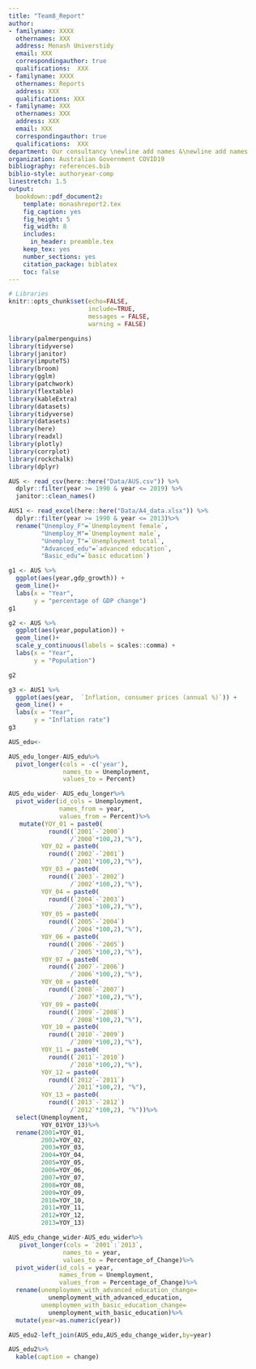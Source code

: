 ```yaml
---
title: "Team8_Report"
author:
- familyname: XXXX
  othernames: XXX
  address: Monash Universtidy
  email: XXX
  correspondingauthor: true
  qualifications:  XXX
- familyname: XXXX
  othernames: Reports
  address: XXX
  qualifications: XXX
- familyname: XXX
  othernames: XXX
  address: XXX
  email: XXX
  correspondingauthor: true
  qualifications:  XXX
department: Our consultancy \newline add names &\newline add names
organization: Australian Government COVID19
bibliography: references.bib
biblio-style: authoryear-comp
linestretch: 1.5
output:
  bookdown::pdf_document2:
    template: monashreport2.tex
    fig_caption: yes
    fig_height: 5
    fig_width: 8
    includes:
      in_header: preamble.tex
    keep_tex: yes
    number_sections: yes
    citation_package: biblatex
    toc: false
---
```


```r
# Libraries
knitr::opts_chunk$set(echo=FALSE,
                      include=TRUE, 
                      messages = FALSE, 
                      warning = FALSE)

library(palmerpenguins)
library(tidyverse)
library(janitor)
library(imputeTS)
library(broom)
library(gglm)
library(patchwork)
library(flextable)
library(kableExtra)
library(datasets)
library(tidyverse)
library(datasets)
library(here)
library(readxl)
library(plotly)
library(corrplot)
library(rockchalk)
library(dplyr)
```

\section*{Country XX1 and YY1"}

```r

AUS <- read_csv(here::here("Data/AUS.csv")) %>% 
  dplyr::filter(year >= 1990 & year <= 2019) %>% 
  janitor::clean_names()

AUS1 <- read_excel(here::here("Data/A4_data.xlsx")) %>% 
  dplyr::filter(year >= 1990 & year <= 2013)%>%
  rename("Unemploy_F"=`Unemployment female`,
         "Unemploy_M"=`Unemployment male`,
         "Unemploy_T"=`Unemployment total`,
         "Advanced_edu"=`advanced education`,
         "Basic_edu"=`basic education`)
```

```r
g1 <- AUS %>% 
  ggplot(aes(year,gdp_growth)) +
  geom_line()+
  labs(x = "Year",
       y = "percentage of GDP change")
g1
```

```r
g2 <- AUS %>% 
  ggplot(aes(year,population)) +
  geom_line()+
  scale_y_continuous(labels = scales::comma) +
  labs(x = "Year",
       y = "Population")

g2
```

```r
g3 <- AUS1 %>%
  ggplot(aes(year,  `Inflation, consumer prices (annual %)`)) +
  geom_line() +
  labs(x = "Year",
       y = "Inflation rate")
g3
```

```r
AUS_edu<-


```


```r

AUS_edu_longer-AUS_edu%>%
  pivot_longer(cols = -c('year'),
               names_to = Unemployment,      
               values_to = Percent)

AUS_edu_wider- AUS_edu_longer%>%
  pivot_wider(id_cols = Unemployment,
              names_from = year,
              values_from = Percent)%>%
   mutate(YOY_01 = paste0( 
           round((`2001`-`2000`)
                 /`2000`*100,2),"%"),
         YOY_02 = paste0( 
           round((`2002`-`2001`)
                 /`2001`*100,2),"%"),
         YOY_03 = paste0( 
           round((`2003`-`2002`)
                 /`2002`*100,2),"%"),
         YOY_04 = paste0( 
           round((`2004`-`2003`)
                 /`2003`*100,2),"%"),
         YOY_05 = paste0( 
           round((`2005`-`2004`)
                 /`2004`*100,2),"%"),
         YOY_06 = paste0( 
           round((`2006`-`2005`)
                 /`2005`*100,2),"%"),
         YOY_07 = paste0( 
           round((`2007`-`2006`)
                 /`2006`*100,2),"%"),
         YOY_08 = paste0( 
           round((`2008`-`2007`)
                 /`2007`*100,2),"%"),
         YOY_09 = paste0( 
           round((`2009`-`2008`)
                 /`2008`*100,2),"%"),
         YOY_10 = paste0( 
           round((`2010`-`2009`)
                 /`2009`*100,2),"%"),
         YOY_11 = paste0( 
           round((`2011`-`2010`)
                 /`2010`*100,2),"%"),
         YOY_12 = paste0( 
           round((`2012`-`2011`)
                 /`2011`*100,2), "%"),
         YOY_13 = paste0( 
           round((`2013`-`2012`)
                 /`2012`*100,2), "%"))%>%
  select(Unemployment,
         YOY_01YOY_13)%>%
  rename(2001=YOY_01,
         2002=YOY_02,
         2003=YOY_03,
         2004=YOY_04,
         2005=YOY_05,
         2006=YOY_06,
         2007=YOY_07,
         2008=YOY_08,
         2009=YOY_09,
         2010=YOY_10,
         2011=YOY_11,
         2012=YOY_12,
         2013=YOY_13)
```

```r
AUS_edu_change_wider-AUS_edu_wider%>%
   pivot_longer(cols = `2001`:`2013`,
               names_to = year,
               values_to = Percentage_of_Change)%>%
  pivot_wider(id_cols = year,
              names_from = Unemployment,
              values_from = Percentage_of_Change)%>%
  rename(unemploymen_with_advanced_education_change=
           unemployment_with_advanced_education,
         unemploymen_with_basic_education_change=
           unemployment_with_basic_education)%>%
  mutate(year=as.numeric(year))

AUS_edu2-left_join(AUS_edu,AUS_edu_change_wider,by=year)

AUS_edu2%>%
  kable(caption = change) 

```
\section*{Country XX2 and YY2}

\section*{Country XX3 and YY3}



